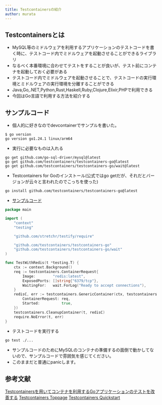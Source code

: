 ```yaml
---
title: Testcontainersの紹介
author: murata
---
```


<Author frontmatter={frontmatter} />

## Testcontainersとは

- MySQL等のミドルウェアを利用するアプリケーションのテストコードを書く時に、テストコード内でミドルウェアを起動させることができるライブラリ
- なるべく本番環境に合わせてテストをすることが良いが、テスト前にコンテナを起動しておく必要がある
- テストコード内でミドルウェアを起動させることで、テストコードの実行環境とミドルウェアの実行環境を分離することができる
- Java,Go,.NET,Python,Rust,Haskell,Ruby,Clojure,Elixir,PHPで利用できる
- 今回はGo言語で利用する方法を紹介する

## サンプルコード

- 個人的に好きなのでdevcontainerでサンプルを書いた。

```shell
$ go version
go version go1.24.1 linux/arm64
```

- 実行に必要なものは入れる

```shell
go get github.com/go-sql-driver/mysql@latest
go get github.com/testcontainers/testcontainers-go@latest
go get github.com/testcontainers/testcontainers-go/wait@latest
```

- Testcontainers for Goのインストール(公式ではgo getだが、それだとバージョンが云々と言われたのでこっちを使った)

```shell
go install github.com/testcontainers/testcontainers-go@latest
```

- [サンプルコード](https://golang.testcontainers.org/quickstart/)

```go
package main

import (
    "context"
    "testing"

    "github.com/stretchr/testify/require"

    "github.com/testcontainers/testcontainers-go"
    "github.com/testcontainers/testcontainers-go/wait"
)

func TestWithRedis(t *testing.T) {
    ctx := context.Background()
    req := testcontainers.ContainerRequest{
        Image:        "redis:latest",
        ExposedPorts: []string{"6379/tcp"},
        WaitingFor:   wait.ForLog("Ready to accept connections"),
    }
    redisC, err := testcontainers.GenericContainer(ctx, testcontainers.GenericContainerRequest{
        ContainerRequest: req,
        Started:          true,
    })
    testcontainers.CleanupContainer(t, redisC)
    require.NoError(t, err)
}
```

- テストコードを実行する

```shell
go test ./...
```

- サンプルコードのためにMySQLのコンテナの準備するの面倒で動かしてないので、サンプルコードで雰囲気を感じてください。
- このままだと普通にpanicします。

## 参考文献

[Testcontainersを用いてコンテナを利用するGoアプリケーションのテストを改善する](https://zenn.dev/minguu42/articles/20240114-testcontainers-go)
[Testcontainers Toppage](https://testcontainers.com)
[Testcontainers Quickstart](https://golang.testcontainers.org/quickstart/)
